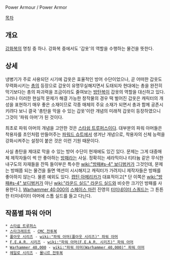 Power Armour / Power Armor

[[목차]]

== 개요 ==
[[강화복]]의 명칭 중 하나. 강화복 중에서도 '갑옷'의 역할을 수행하는 물건을 뜻한다.
== 상세 ==
냉병기가 주로 사용되던 시기에 갑옷은 효율적인 방어 수단이었으나, 곧 어떠한 갑옷도 무력화시키는 [[총]]의 등장으로 갑옷이 유명무실해지면서 도태되자 현대에는 총을 완전히 막기보다는 총의 파괴력을 조금이라도 줄여보는 [[방탄복]]이 갑옷의 역할을 대신하고 있다. 그러나 이러한 현실적 문제가 해결 가능한 창작물의 경우 떡 벌어진 갑옷은 캐릭터의 개성을 표현하기 매우 좋은 소재이므로 각종 매체의 주요 소재가 되면서 총과 함께 공존시키려다 보니 결국 '총탄을 막을 수 있는 갑옷'이란 개념의 미래적 갑옷이 등장하였으니 그것이 '파워 아머'가 된 것이다.

최초로 파워 아머의 개념을 고안한 것은 [[스타쉽 트루퍼스]]이다. 대부분의 파워 아머들은 착용자를 초인처럼 만들어주는 [[파워드 슈트]]에서 생겨난 개념으로, 착용자의 신체 능력을 강화시켜주는 설정이 붙은 것은 이런 기원 때문이다.

사실 총탄을 제대로 막을 수 있는 방어 수단이 현재에도 있긴 있다. 문제는 그게 대중매체 제작자들이 썩 안 좋아하는 [[방패]]라는 사실. 정확히는 세라믹이나 티타늄 같은 무식한 내구도의 자재들을 잔뜩 들이부은 특수한 [[wiki:"방패#s-4" 보디벙커]]가 그것인데, 문제는 방패쯤 되는 물건을 들면 액션이 시시해지고 캐릭터가 가려지니 제작자들은 방패를 좋아하지 않는다. 물론 예외도 있다. [[캡틴 아메리카]]가 대표적이고[* 단 이쪽은 [[wiki:"방패#s-4" 보디벙커]]가 아닌 [[wiki:"라운드 실드" 라운드 실드]]와 비슷한 크기인 방패를 사용한다.], [[Warhammer 40,000]]의 [[스페이스 마린]] 진영의 [[터미네이터 스쿼드]]는 그 튼튼한 터미네이터 아머에 스톰 실드를 들고 다닌다.
== 작품별 파워 아머 ==
 * [[스타쉽 트루퍼스]]
 * [[스타크래프트]] - [[CMC 전투복]]
 * [[폴아웃 시리즈]] - [[wiki:"파워 아머(폴아웃 시리즈)" 파워 아머]]
 * [[F.E.A.R. 시리즈]] - [[wiki:"파워 아머(F.E.A.R. 시리즈)" 파워 아머]]
 * [[Warhammer 40,000]] - [[wiki:"파워 아머(Warhammer 40,000)" 파워 아머]]
 * [[헤일로 시리즈]] - [[묠니르 전투복]]
